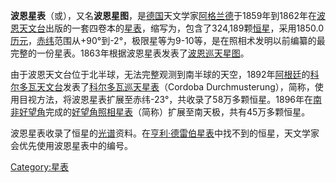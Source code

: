 {{noteTA
|T=zh-cn:波恩星表; zh-tw:波昂星表;
|G1=天文学
}}
'''波恩星表'''（{{lang-de|Durchmusterung}}或{{lang|de|Bonner Durchmusterung}}），又名'''波恩星图'''，是[[德国|德国]]天文学家[[弗里德里希·阿格兰德|阿格兰德]]于1859年到1862年在[[波恩天文台|波恩天文台]]出版的一套四卷本的[[星表|星表]]，缩写为{{lang|de|'''BD'''}}，包含了324,189颗[[恒星|恒星]]，采用1850.0[[历元|历元]]，[[赤纬|赤纬]]范围从+90°到-2°，极限星等为9-10等，是在照相术发明以前编纂的最完整的一份星表。1863年根据波恩星表发表了[[波恩巡天星图|波恩巡天星图]]。

由于波恩天文台位于北半球，无法完整观测到南半球的天空，1892年[[阿根廷|阿根廷]]的[[科尔多瓦天文台|科尔多瓦天文台]]发表了[[科尔多瓦巡天星表|科尔多瓦巡天星表]]（Cordoba Durchmusterung），简称{{lang|de|CD}}，使用目视方法，将波恩星表扩展至赤纬-23°，共收录了58万多颗恒星。1896年在[[南非|南非]][[好望角|好望角]]完成的[[好望角照相星表|好望角照相星表]]（简称{{lang|de|CPD}}）扩展至南天极，共有45万多颗恒星。

波恩星表收录了恒星的[[光谱|光谱]]资料。在[[亨利·德雷伯星表|亨利·德雷伯星表]]中找不到的恒星，天文学家会优先使用波恩星表中的编号。

[[Category:星表|Category:星表]]